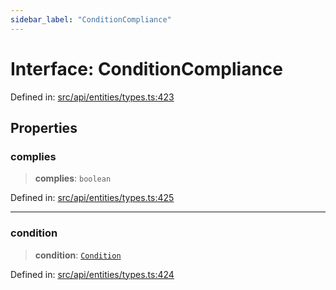 ```yaml
---
sidebar_label: "ConditionCompliance"
---
```


# Interface: ConditionCompliance

Defined in: [src/api/entities/types.ts:423](https://github.com/PolymeshAssociation/polymesh-sdk/blob/bee6a2fe7a8ce5db42a6982e793782182cde2153/src/api/entities/types.ts#L423)

## Properties

### complies

> **complies**: `boolean`

Defined in: [src/api/entities/types.ts:425](https://github.com/PolymeshAssociation/polymesh-sdk/blob/bee6a2fe7a8ce5db42a6982e793782182cde2153/src/api/entities/types.ts#L425)

***

### condition

> **condition**: [`Condition`](../type-aliases/Condition.mdx)

Defined in: [src/api/entities/types.ts:424](https://github.com/PolymeshAssociation/polymesh-sdk/blob/bee6a2fe7a8ce5db42a6982e793782182cde2153/src/api/entities/types.ts#L424)
